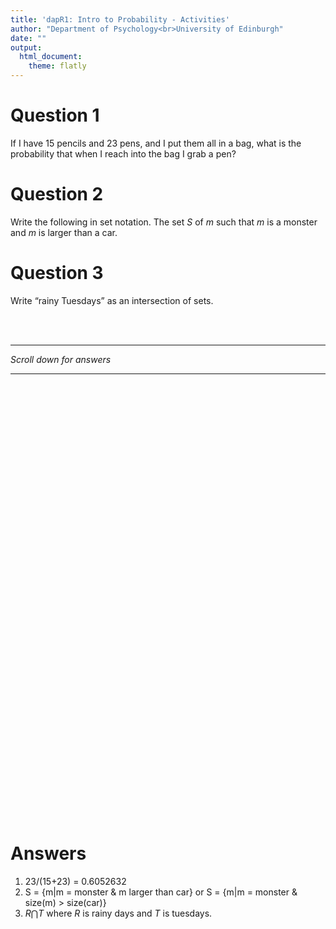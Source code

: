 ```yaml
---
title: 'dapR1: Intro to Probability - Activities'
author: "Department of Psychology<br>University of Edinburgh"
date: ""
output:
  html_document:
    theme: flatly
---
```


# Question 1
If I have 15 pencils and 23 pens, and I put them all in a bag, what is the probability that when I reach into the bag I grab a pen? 

# Question 2 
Write the following in set notation. The set *S* of *m* such that *m* is a monster and *m* is larger than a car. 

# Question 3
Write "rainy Tuesdays" as an intersection of sets. 

<br>
<br>

---  

*Scroll down for answers*  
  
---

<div style="margin-bottom:750px;">

</div>


# Answers   

1. 23/(15+23) = 0.6052632  
2. S = {m|m = monster & m larger than car} or S = {m|m = monster & size(m) > size(car)}  
3. $R \bigcap T$ where *R* is rainy days and *T* is tuesdays.   


